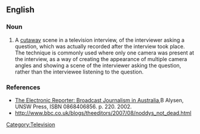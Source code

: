 ==English==

===Noun===
{{en-noun}}

# A [[cutaway]] scene in a television interview, of the interviewer asking a question, which was actually recorded after the interview took place.  The technique is commonly used where only one camera was present at the interview, as a way of creating the appearance of multiple camera angles and showing a scene of the interviewer asking the question, rather than the interviewee listening to the question.

===References===
* [http://books.google.com/books?id=Kh6iGKS6Xo8C&pg=PA220&dq=%22reverse+question The Electronic Reporter: Broadcast Journalism in Australia],B Alysen, UNSW Press, ISBN 0868406856. p. 220.  2002.
* http://www.bbc.co.uk/blogs/theeditors/2007/08/noddys_not_dead.html

[[Category:Television]]